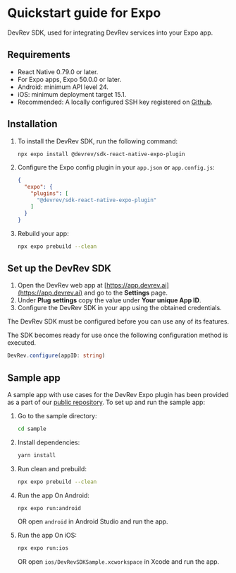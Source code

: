 
# Quickstart guide for Expo

DevRev SDK, used for integrating DevRev services into your Expo app.

## Requirements

- React Native 0.79.0 or later.
- For Expo apps, Expo 50.0.0 or later.
- Android: minimum API level 24.
- iOS: minimum deployment target 15.1.
- Recommended: A locally configured SSH key registered on [Github](https://docs.github.com/en/github/authenticating-to-github/connecting-to-github-with-ssh).

## Installation

1. To install the DevRev SDK, run the following command:
	```bash
	npx expo install @devrev/sdk-react-native-expo-plugin
	```
1. Configure the Expo config plugin in your `app.json` or `app.config.js`:
	```json
	{
	  "expo": {
	    "plugins": [
	      "@devrev/sdk-react-native-expo-plugin"
	    ]
	  }
	}
	```
1. Rebuild your app:
	```bash
	npx expo prebuild --clean
	```

## Set up the DevRev SDK

1. Open the DevRev web app at [https://app.devrev.ai](https://app.devrev.ai) and go to the **Settings** page.
2. Under **Plug settings** copy the value under **Your unique App ID**.
3. Configure the DevRev SDK in your app using the obtained credentials.

<Callout intent="warning">
The DevRev SDK must be configured before you can use any of its features.
</Callout>

The SDK becomes ready for use once the following configuration method is executed.

```typescript
DevRev.configure(appID: string)
```

## Sample app
A sample app with use cases for the DevRev Expo plugin has been provided as a part of our [public repository](https://github.com/devrev/devrev-sdk-expo). To set up and run the sample app:

1. Go to the sample directory:
	```sh
	cd sample
	```

2. Install dependencies:
	```sh
	yarn install
	```

3. Run clean and prebuild:
	```sh
	npx expo prebuild --clean
	```

4. Run the app On Android:
	```sh
	npx expo run:android
	```
	OR open `android` in Android Studio and run the app.

5. Run the app On iOS:
	```sh
	npx expo run:ios
	```
	OR open `ios/DevRevSDKSample.xcworkspace` in Xcode and run the app.
